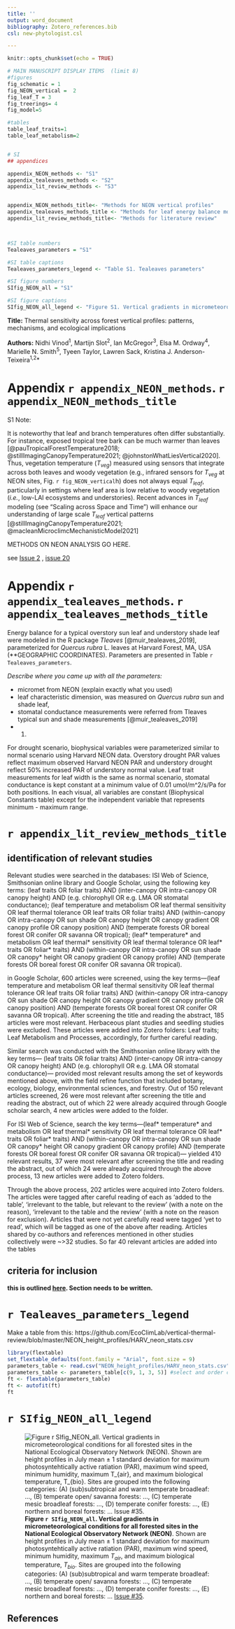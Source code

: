 ```yaml
---
title: ''
output: word_document
bibliography: Zotero_references.bib
csl: new-phytologist.csl 

---
```

```r
knitr::opts_chunk$set(echo = TRUE)
```


```r

# MAIN MANUSCRIPT DISPLAY ITEMS  (limit 8)
#figures
fig_schematic = 1
fig_NEON_vertical =  2
fig_leaf_T = 3
fig_treerings= 4 
fig_model=5

#tables
table_leaf_traits=1
table_leaf_metabolism=2


# SI
## appendices

appendix_NEON_methods <- "S1"
appendix_tealeaves_methods <- "S2"
appendix_lit_review_methods <- "S3"


appendix_NEON_methods_title<- "Methods for NEON vertical profiles"
appendix_tealeaves_methods_title <- "Methods for leaf energy balance modeling"
appendix_lit_review_methods_title<- "Methods for literature review"



#SI table numbers
Tealeaves_parameters = "S1"

#SI table captions
Tealeaves_parameters_legend <- "Table S1. Tealeaves parameters"

#SI figure numbers
SIfig_NEON_all = "S1"

#SI figure captions
SIfig_NEON_all_legend <- "Figure S1. Vertical gradients in micrometeorological conditions for all forested sites in the National Ecological Observatory Network (NEON)"

```


**Title:** Thermal sensitivity across forest vertical profiles: patterns, mechanisms, and ecological implications

**Authors:** 
Nidhi Vinod^1^,
Martijn Slot^2^,
Ian McGregor^3^,
Elsa M. Ordway^4^,
Marielle N. Smith^5^,
Tyeen Taylor,
Lawren Sack,
Kristina J. Anderson-Teixeira^1,2^* 

\newpage

#  Appendix `r appendix_NEON_methods`. `r appendix_NEON_methods_title`

S1 Note:

It is noteworthy that leaf and branch temperatures often differ substantially. For instance, exposed tropical tree bark can be much warmer than leaves [@pauTropicalForestTemperature2018; @stillImagingCanopyTemperature2021; @johnstonWhatLiesVertical2020]. 
Thus, vegetation temperature ($T_{veg}$) measured using sensors that integrate across both leaves and woody vegetation (e.g., infrared sensors for $T_{veg}$ at NEON sites, Fig. `r fig_NEON_vertical`h) does not always equal $T_{leaf}$, particularly in settings where leaf area is low relative to woody vegetation (*i.e.*, low-LAI ecosystems and understories). 
Recent advances in $T_{leaf}$ modeling (see "Scaling across Space and Time") will enhance our understanding of large scale $T_{leaf}$ vertical patterns [@stillImagingCanopyTemperature2021; @macleanMicroclimcMechanisticModel2021]

METHODS ON NEON ANALYSIS GO HERE.

see [Issue 2](https://github.com/EcoClimLab/vertical-thermal-review/issues/2) , [issue 20](https://github.com/EcoClimLab/vertical-thermal-review/issues/20) 

\newpage

#  Appendix `r appendix_tealeaves_methods`. `r appendix_tealeaves_methods_title`

Energy balance for a typical overstory sun leaf and understory shade leaf were modeled in the R package *Tleaves* [@muir_tealeaves_2019], parameterized for *Quercus rubra* L. leaves at Harvard Forest, MA, USA (**GEOGRAPHIC COORDINATES).
Parameters are presented in Table `r Tealeaves_parameters`.

*Describe where you came up with all the parameters:*

- micromet from NEON (explain exactly what you used)
- leaf characteristic dimension, was measured on *Quercus rubra* sun and shade leaf, 
- stomatal conductance measurements were referred from Tleaves typical sun and shade measurements [@muir_tealeaves_2019] 
- @cavender-baresChangesDroughtResponse2000. 

For drought scenario, biophysical variables were parameterized similar to normal scenario using Harvard NEON data. Overstory drought PAR values reflect maximum observed Harvard NEON PAR and understory drought reflect 50% increased PAR of understory normal value. Leaf trait measurements for leaf width is the same as normal scenario, stomatal conductance is kept constant at a minimum value of 0.01 umol/m^2/s/Pa for both positions. In each visual, all variables are constant (Biophysical Constants table) except for the independent variable that represents minimum - maximum range.

\newpage
# `r appendix_lit_review_methods_title`

## identification of relevant studies

Relevant studies were searched in the databases: ISI Web of Science, Smithsonian online library and Google Scholar, using the following key terms: (leaf traits OR foliar traits) AND (inter-canopy OR intra-canopy OR canopy height) AND (e.g. chlorophyll OR e.g. LMA OR stomatal conductance); (leaf temperature and metabolism OR leaf thermal sensitivity  OR leaf thermal tolerance OR leaf traits OR foliar traits) AND (within-canopy OR intra-canopy OR sun shade OR canopy height OR canopy gradient OR canopy profile OR canopy position) AND (temperate forests OR boreal forest OR conifer OR savanna OR tropical); (leaf* temperature* and metabolism OR leaf thermal* sensitivity  OR leaf thermal tolerance OR leaf* traits OR foliar* traits) AND (within-canopy OR intra-canopy OR sun shade OR canopy* height OR canopy gradient OR canopy profile) AND (temperate forests OR boreal forest OR conifer OR savanna OR tropical).

in Google Scholar, 600 articles were screened, using the key terms—(leaf temperature and metabolism OR leaf thermal sensitivity  OR leaf thermal tolerance OR leaf traits OR foliar traits) AND (within-canopy OR intra-canopy OR sun shade OR canopy height OR canopy gradient OR canopy profile OR canopy position) AND (temperate forests OR boreal forest OR conifer OR savanna OR tropical). After screening the title and reading the abstract, 185 articles were most relevant. Herbaceous plant studies and seedling studies were excluded. These articles were added into Zotero folders: Leaf traits;  Leaf Metabolism and Processes, accordingly, for further careful reading.

Similar search was conducted with the Smithsonian online library with the key terms— (leaf traits OR foliar traits) AND (inter-canopy OR intra-canopy OR canopy height) AND (e.g. chlorophyll OR e.g. LMA OR stomatal conductance)— provided most relevant results among the set of keywords mentioned above, with the field refine function that included botany, ecology, biology, environmental sciences, and forestry. Out of 150 relevant articles screened, 26 were most relevant after screening the title and reading the abstract, out of which 22 were already acquired through Google scholar search, 4 new articles were added to the folder. 

For ISI Web of Science, search the key terms—(leaf* temperature* and metabolism OR leaf thermal* sensitivity  OR leaf thermal tolerance OR leaf* traits OR foliar* traits) AND (within-canopy OR intra-canopy OR sun shade OR canopy* height OR canopy gradient OR canopy profile) AND (temperate forests OR boreal forest OR conifer OR savanna OR tropical)— yielded 410 relevant results, 37 were most relevant after screening the title and reading the abstract, out of which 24 were already acquired through the above process, 13 new articles were added to Zotero folders.

Through the above process, 202 articles were acquired into Zotero folders. The articles were tagged after careful reading of each as ‘added to the table’, ‘irrelevant to the table, but relevant to the review’ (with a note on the reason), ‘irrelevant to the table and the review’ (with a note on the reason for exclusion). Articles that were not yet carefully read were tagged ‘yet to read’, which will be tagged as one of the above after reading. Articles shared by co-authors and references mentioned in other studies collectively were ~>32 studies. So far 40 relevant articles are added into the tables

## criteria for inclusion 

**this is outlined [here](https://github.com/EcoClimLab/vertical-thermal-review/blob/master/Lit_Review/Methods%20for%20Systematic%20review%20for%20the%20tables.docx). Section needs to be written.**

\newpage
# `r Tealeaves_parameters_legend `

Make a table from this:
https://github.com/EcoClimLab/vertical-thermal-review/blob/master/NEON_height_profiles/HARV_neon_stats.csv

```r
library(flextable)
set_flextable_defaults(font.family = "Arial", font.size = 9)
parameters_table <- read.csv("NEON_height_profiles/HARV_neon_stats.csv", stringsAsFactors = FALSE, check.names = FALSE)
parameters_table <- parameters_table[c(9, 1, 3, 5)] #select and order columns for inclusion
ft <- flextable(parameters_table)
ft <- autofit(ft)
ft
```

\newpage

# `r SIfig_NEON_all_legend`
![**Figure `r SIfig_NEON_all`. Vertical gradients in micrometeorological conditions for all forested sites in the National Ecological Observatory Network (NEON)**. Shown are  height profiles in July mean ± 1 standard deviation for maximum photosyntehtically active ratiation (PAR), maximum wind speed, minimum humidity, maximum $T_{air}$, and maximum biological temperature, $T_{bio}$. Sites are grouped into the following categories: (A) (sub)subtropical and warm temperate broadleaf: ..., (B) temperate open/ savanna forests: ..., (C) temperate mesic broadleaf forests: ..., (D) temperate conifer forests: ..., (E) northern and boreal forests: ...  [Issue #35](https://github.com/EcoClimLab/vertical-thermal-review/issues/35). ](NEON_height_profiles/figures/profile_all_groups.png)

\newpage

## References


